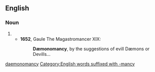 ==English==

===Noun===
{{en-noun|-|dæmonomancies}}

# {{alternative spelling of|{{l|en|demonomancy}}}}
#*'''1652''', Gaule The Magastromancer XIX:
#*:'''Dæmonomancy''', by the suggestions of evill Dæmons or Devills…

[[Category:English terms spelled with Æ|daemonomancy]]
[[Category:English words suffixed with -mancy]]